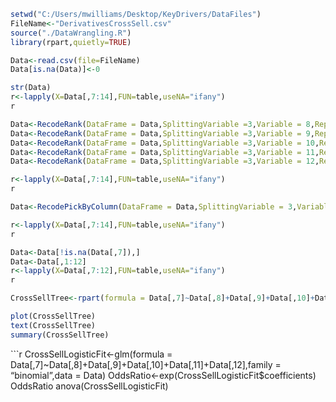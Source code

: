 ```r
setwd("C:/Users/mwilliams/Desktop/KeyDrivers/DataFiles")
FileName<-"DerivativesCrossSell.csv"
source("./DataWrangling.R")
library(rpart,quietly=TRUE)
```

```r
Data<-read.csv(file=FileName)
Data[is.na(Data)]<-0
```

```r
str(Data)
r<-lapply(X=Data[,7:14],FUN=table,useNA="ifany")
r
```

```r
Data<-RecodeRank(DataFrame = Data,SplittingVariable =3,Variable = 8,ReplacementValue = 11)
Data<-RecodeRank(DataFrame = Data,SplittingVariable =3,Variable = 9,ReplacementValue = 9)
Data<-RecodeRank(DataFrame = Data,SplittingVariable =3,Variable = 10,ReplacementValue = 6)
Data<-RecodeRank(DataFrame = Data,SplittingVariable =3,Variable = 11,ReplacementValue = 7)
Data<-RecodeRank(DataFrame = Data,SplittingVariable =3,Variable = 12,ReplacementValue = 6)

r<-lapply(X=Data[,7:14],FUN=table,useNA="ifany")
r
```

```r
Data<-RecodePickByColumn(DataFrame = Data,SplittingVariable = 3,Variables = c(7,13,14))

r<-lapply(X=Data[,7:14],FUN=table,useNA="ifany")
r
```


```r
Data<-Data[!is.na(Data[,7]),]
Data<-Data[,1:12]
r<-lapply(X=Data[,7:12],FUN=table,useNA="ifany")
r
```


```r
CrossSellTree<-rpart(formula = Data[,7]~Data[,8]+Data[,9]+Data[,10]+Data[,11]+Data[,12],data = Data,method = "class")

plot(CrossSellTree)
text(CrossSellTree)
summary(CrossSellTree)
```


```r
CrossSellLogisticFit<-glm(formula = Data[,7]~Data[,8]+Data[,9]+Data[,10]+Data[,11]+Data[,12],family = "binomial",data = Data)
OddsRatio<-exp(CrossSellLogisticFit$coefficients)
OddsRatio
anova(CrossSellLogisticFit)


